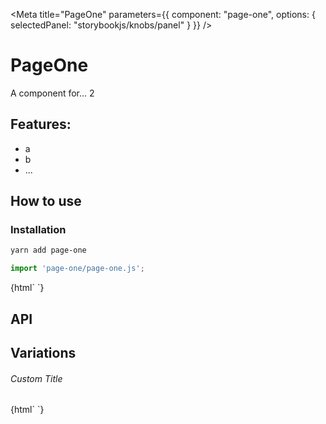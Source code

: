 

<Meta
  title="PageOne"
  parameters={{
    component: "page-one",
    options: { selectedPanel: "storybookjs/knobs/panel" }
  }}
/>

# PageOne

A component for... 2

## Features:

- a
- b
- ...

## How to use

### Installation

```bash
yarn add page-one
```

```js
import 'page-one/page-one.js';
```

<Preview withToolbar>
  <Story name="Simple">
    {html`
      <page-one></page-one>
    `}
  </Story>
</Preview>

## API

<Props of="page-one" />

## Variations

###### Custom Title

<Story name="Custom Title">
  {html`
    <page-one .title=${'Hello World'}></page-one>
  `}
</Story>
